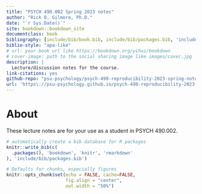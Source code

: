```yaml
--- 
title: "PSYCH 490.002 Spring 2023 notes"
author: "Rick O. Gilmore, Ph.D."
date: "`r Sys.Date()`"
site: bookdown::bookdown_site
documentclass: book
bibliography: [include/bib/book.bib, include/bib/packages.bib, 'include/bib/psych-490.bib']
biblio-style: "apa-like"
# url: your book url like https://bookdown.org/yihui/bookdown
# cover-image: path to the social sharing image like images/cover.jpg
description: |
  Lecture/discussion notes for the course.
link-citations: yes
github-repo: "psu-psychology/psych-490-reproducibility-2023-spring-notes"
url: 'https\://psu-psychology.github.io/psych-490-reproducibility-2023-spring-notes/'
---
```


# About {-}

These lecture notes are for your use as a student in PSYCH 490.002.

```r
# automatically create a bib database for R packages
knitr::write_bib(c(
  .packages(), 'bookdown', 'knitr', 'rmarkdown'
), 'include/bib/packages.bib')
```


```r
# Defaults for chunks, especially figures
knitr::opts_chunk$set(echo = FALSE, cache=FALSE, 
                      fig.align = "center",
                      out.width = "50%")
```
